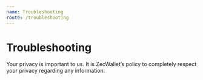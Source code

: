 ```yaml
---
name: Troubleshooting
route: /troubleshooting
---
```


# Troubleshooting

Your privacy is important to us. It is ZecWallet’s policy to completely respect your privacy regarding any information.

